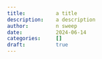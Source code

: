 ```yaml
---
title:          a title
description:    a description
author:         n sweep
date:           2024-06-14
categories:     []
draft:          true
---
```

